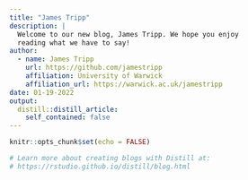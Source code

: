 ```yaml
---
title: "James Tripp"
description: |
  Welcome to our new blog, James Tripp. We hope you enjoy 
  reading what we have to say!
author:
  - name: James Tripp 
    url: https://github.com/jamestripp
    affiliation: University of Warwick
    affiliation_url: https://warwick.ac.uk/jamestripp
date: 01-19-2022
output:
  distill::distill_article:
    self_contained: false
---
```


```r
knitr::opts_chunk$set(echo = FALSE)

# Learn more about creating blogs with Distill at:
# https://rstudio.github.io/distill/blog.html

```



